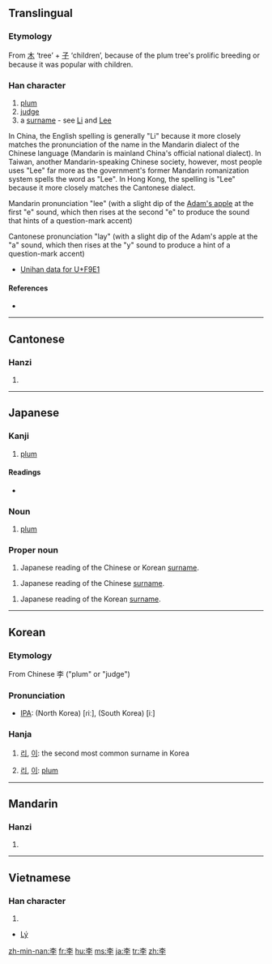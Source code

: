 {{see|李}}
==Translingual==

===Etymology===
From [[木]] ‘tree’ + [[子]] ‘children’, because of the plum tree's prolific breeding or because it was popular with children.

===Han character===
{{Han char|rn=75|rad=木|as=03|sn=7|four=4040<sub>7</sub>|canj=木弓木 (DND)}}

# [[plum]]
# [[judge]]
# a [[surname]] - see [[Li]] and [[Lee]]
In China, the English spelling is generally "Li" because it more closely matches the pronunciation of the name in the Mandarin dialect of the Chinese language (Mandarin is mainland China's official national dialect). In Taiwan, another Mandarin-speaking Chinese society, however, most people uses "Lee" far more as the government's former Mandarin romanization system spells the word as "Lee". In Hong Kong, the spelling is "Lee" because it more closely matches the Cantonese dialect.

Mandarin pronunciation
"lee" (with a slight dip of the [[Adam's apple]] at the first "e" sound, which then rises at the second "e" to produce the sound that hints of a question-mark accent)

Cantonese pronunciation
"lay" (with a slight dip of the Adam's apple at the "a" sound, which then rises at the "y" sound to produce a hint of a question-mark accent)

* [http://www.unicode.org/cgi-bin/GetUnihanData.pl?codepoint=F9E1 Unihan data for U+F9E1]

====References====
* {{Han ref|kx=0511.110|dkj=14459|dj=0895.090|hdz=21162.080|uh=674E|ud=26446|bh=A7F5|bd=42997}}

----

==Cantonese==

===Hanzi===
{{yue-hanzi|jyut=|y=lei5}}

# {{defn|Cantonese}}

----

==Japanese==

===Kanji===
{{ja-kanji|grade=|rs=木03}}

# [[plum]]

====Readings====
* {{ja-readings|on=[[り]] (ri)|kun=[[すもも]] (sumomo)}}

===Noun===
{{ja-noun|k|hira=すもも|rom=sumomo}}

# [[plum]]

===Proper noun===
{{ja-pos|k|proper|rom=Ri|kata=リ|hidx=り}}

# Japanese reading of the Chinese or Korean [[surname]].

{{ja-pos|k|proper|rom=Rī|kata=リー|hidx=りい}}

# Japanese reading of the Chinese [[surname]].

{{ja-pos|k|proper|rom=I|kata=イ|hidx=い}}

# Japanese reading of the Korean [[surname]].

----

==Korean==

===Etymology===
From Chinese 李 ("plum" or "judge")

===Pronunciation===
* [[IPA]]: (North Korea) [ɾiː], (South Korea) [iː]

===Hanja===
{{ko-hanja|hangeul=(NK) [[리]], (SK) [[이]]|eumhun=[[자두]](Jadu)|rv=[[Lee]], (NK) [[ri]], [[Rhee]], (SK) [[i]], [[I]]|mr=(NK) ri, (SK) i, Yi|y=(NK) li, (SK) i}}

# {{context|North Korea}} [[리]], {{context|South Korea}} [[이]]: the second most common surname in Korea
# {{context|North Korea}} [[리]], {{context|South Korea}} [[이]]: [[plum]]

----

==Mandarin==

===Hanzi===
{{cmn-hanzi|pin=[[lǐ]] ([[li3]])|wg=li<sup>3</sup>}}

# {{defn|Mandarin}}

----

==Vietnamese==

===Han character===
{{vi-hantu}}

# {{defn|Vietnamese}}
* [[Lý]]

[[zh-min-nan:李]]
[[fr:李]]
[[hu:李]]
[[ms:李]]
[[ja:李]]
[[tr:李]]
[[zh:李]]